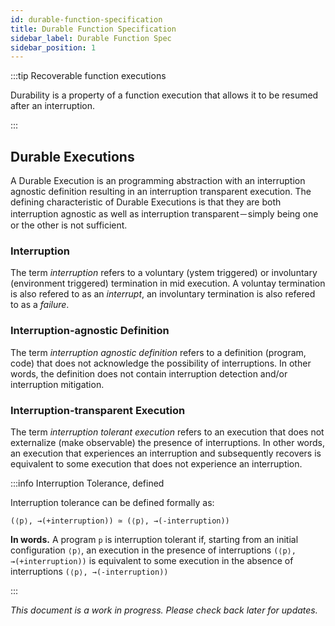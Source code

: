 ```yaml
---
id: durable-function-specification
title: Durable Function Specification
sidebar_label: Durable Function Spec
sidebar_position: 1
---
```



:::tip Recoverable function executions

Durability is a property of a function execution that allows it to be resumed after an interruption.

:::

## Durable Executions

A Durable Execution is an programming abstraction with an interruption agnostic definition resulting in an interruption transparent execution. The defining characteristic of Durable Executions is that they are both interruption agnostic as well as interruption transparent－simply being one or the other is not sufficient.

### Interruption

The term _interruption_ refers to a voluntary (ystem triggered) or involuntary (environment triggered) termination in mid execution. A voluntay termination is also refered to as an _interrupt_, an involuntary termination is also refered to as a _failure_.

### Interruption-agnostic Definition

The term _interruption agnostic definition_ refers to a definition (program, code) that does not acknowledge the possibility of interruptions. In other words, the definition does not contain interruption detection and/or interruption mitigation.

### Interruption-transparent Execution

The term _interruption tolerant execution_ refers to an execution that does not externalize (make observable) the presence of interruptions. In other words, an execution that experiences an interruption and subsequently recovers is equivalent to some execution that does not experience an interruption.

:::info Interruption Tolerance, defined

Interruption tolerance can be defined formally as:

```
(⟨p⟩, →(+interruption)) ≃ (⟨p⟩, →(-interruption))
```

**In words.** A program `p` is interruption tolerant if, starting from an initial configuration `⟨p⟩`, an execution in the presence of interruptions `(⟨p⟩, →(+interruption))` is equivalent to some execution in the absence of interruptions `(⟨p⟩, →(-interruption))`

:::

_This document is a work in progress. Please check back later for updates._
